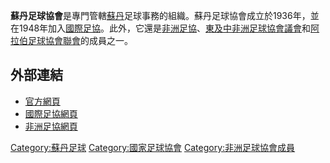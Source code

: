 {{國家足協
|Name               = 蘇丹足球協會
|Logo               = Sudan FA (logo).png
|Founded            = 1936年
|FIFA affiliation   = 1948年
|Region             = [[非洲足協|非洲足協]]
|Region affiliation = 1957年
|Subregion             = [[東及中非洲足球協會議會|東及中非洲足球協會議會]]
|Subregion affiliation = 1975年
|Subregion2             = [[阿拉伯足球協會聯會|阿拉伯足球協會聯會]]
|Subregion2 affiliation = 1978年
|President          = Kamal Shaddad
}}

'''蘇丹足球協會'''是專門管轄[[蘇丹|蘇丹]]足球事務的組織。蘇丹足球協會成立於1936年，並在1948年加入[[國際足協|國際足協]]。此外，它還是[[非洲足協|非洲足協]]、[[東及中非洲足球協會議會|東及中非洲足球協會議會]]和[[阿拉伯足球協會聯會|阿拉伯足球協會聯會]]的成員之一。

==外部連結==
* [https://web.archive.org/web/20110808200149/http://www.sudanfootball.sd/ 官方網頁]{{ar icon}}
* [http://www.fifa.com/associations/association=sud/index.html 國際足協網頁] {{Wayback|url=http://www.fifa.com/associations/association=sud/index.html |date=20180622111529 }}
* [http://www.cafonline.com/association/sudan 非洲足協網頁] {{Wayback|url=http://www.cafonline.com/association/sudan |date=20181208165854 }}

{{非洲足球協會成員}}

[[Category:蘇丹足球|Category:蘇丹足球]]
[[Category:國家足球協會|Category:國家足球協會]]
[[Category:非洲足球協會成員|Category:非洲足球協會成員]]